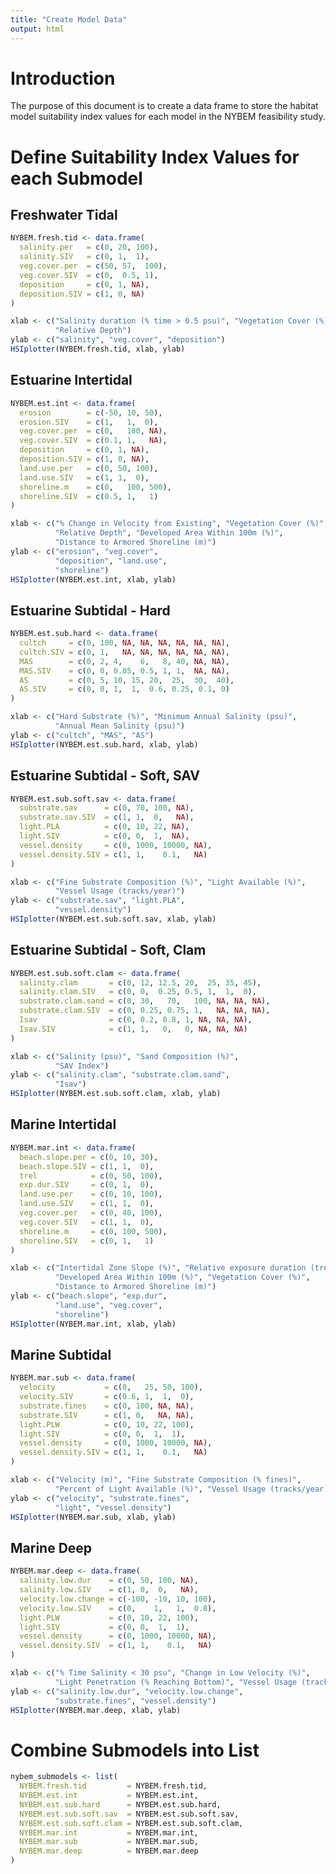 ```yaml
---
title: "Create Model Data"
output: html
---
```


# Introduction  
The purpose of this document is to create a data frame to store the habitat model suitability index values for each model in the NYBEM feasibility study. 

# Define Suitability Index Values for each Submodel

## Freshwater Tidal
```r
NYBEM.fresh.tid <- data.frame(
  salinity.per   = c(0, 20, 100),
  salinity.SIV   = c(0, 1,  1),
  veg.cover.per  = c(50, 57,  100),
  veg.cover.SIV  = c(0,  0.5, 1),
  deposition     = c(0, 1, NA),
  deposition.SIV = c(1, 0, NA)
)
```

```r
xlab <- c("Salinity duration (% time > 0.5 psu)", "Vegetation Cover (%)", 
          "Relative Depth")
ylab <- c("salinity", "veg.cover", "deposition")
HSIplotter(NYBEM.fresh.tid, xlab, ylab)
```

## Estuarine Intertidal
```r
NYBEM.est.int <- data.frame(
  erosion        = c(-50, 10, 50),
  erosion.SIV    = c(1,   1,  0),
  veg.cover.per  = c(0,   100, NA),
  veg.cover.SIV  = c(0.1, 1,   NA),
  deposition     = c(0, 1, NA),
  deposition.SIV = c(1, 0, NA),
  land.use.per   = c(0, 50, 100),
  land.use.SIV   = c(1, 1,  0),
  shoreline.m    = c(0,   100, 500),
  shoreline.SIV  = c(0.5, 1,   1)
)
```

```r
xlab <- c("% Change in Velocity from Existing", "Vegetation Cover (%)",
          "Relative Depth", "Developed Area Within 100m (%)",
          "Distance to Armored Shoreline (m)")
ylab <- c("erosion", "veg.cover", 
          "deposition", "land.use",
          "shoreline")
HSIplotter(NYBEM.est.int, xlab, ylab)
```

## Estuarine Subtidal - Hard
```r
NYBEM.est.sub.hard <- data.frame(
  cultch     = c(0, 100, NA, NA, NA, NA, NA, NA),
  cultch.SIV = c(0, 1,   NA, NA, NA, NA, NA, NA),
  MAS        = c(0, 2, 4,    6,   8, 40, NA, NA),
  MAS.SIV    = c(0, 0, 0.05, 0.5, 1, 1,  NA, NA),
  AS         = c(0, 5, 10, 15, 20,  25,  30,  40),
  AS.SIV     = c(0, 0, 1,  1,  0.6, 0.25, 0.1, 0)
)
```

```r
xlab <- c("Hard Substrate (%)", "Minimum Annual Salinity (psu)", 
          "Annual Mean Salinity (psu)")
ylab <- c("cultch", "MAS", "AS")
HSIplotter(NYBEM.est.sub.hard, xlab, ylab)
```

## Estuarine Subtidal - Soft, SAV
```r
NYBEM.est.sub.soft.sav <- data.frame(
  substrate.sav      = c(0, 70, 100, NA),
  substrate.sav.SIV  = c(1, 1,  0,   NA),
  light.PLA          = c(0, 10, 22, NA),
  light.SIV          = c(0, 0,  1,  NA),
  vessel.density     = c(0, 1000, 10000, NA),
  vessel.density.SIV = c(1, 1,    0.1,   NA)
)
```

```r
xlab <- c("Fine Substrate Composition (%)", "Light Available (%)",
          "Vessel Usage (tracks/year)")
ylab <- c("substrate.sav", "light.PLA", 
          "vessel.density")
HSIplotter(NYBEM.est.sub.soft.sav, xlab, ylab)
```

## Estuarine Subtidal - Soft, Clam
```r
NYBEM.est.sub.soft.clam <- data.frame(
  salinity.clam       = c(0, 12, 12.5, 20,  25, 35, 45),
  salinity.clam.SIV   = c(0, 0,  0.25, 0.5, 1,  1,  0),
  substrate.clam.sand = c(0, 30,   70,   100, NA, NA, NA),
  substrate.clam.SIV  = c(0, 0.25, 0.75, 1,   NA, NA, NA),
  Isav                = c(0, 0.2, 0.8, 1, NA, NA, NA),
  Isav.SIV            = c(1, 1,   0,   0, NA, NA, NA)
)
```

```r
xlab <- c("Salinity (psu)", "Sand Composition (%)", 
          "SAV Index")
ylab <- c("salinity.clam", "substrate.clam.sand", 
          "Isav")
HSIplotter(NYBEM.est.sub.soft.clam, xlab, ylab)
```

## Marine Intertidal
```r
NYBEM.mar.int <- data.frame(
  beach.slope.per = c(0, 10, 30),
  beach.slope.SIV = c(1, 1,  0),
  trel            = c(0, 50, 100),
  exp.dur.SIV     = c(0, 1,  0),
  land.use.per    = c(0, 10, 100),
  land.use.SIV    = c(1, 1,  0),
  veg.cover.per   = c(0, 40, 100),
  veg.cover.SIV   = c(1, 1,  0),
  shoreline.m     = c(0, 100, 500),
  shoreline.SIV   = c(0, 1,   1)
)
```

```r
xlab <- c("Intertidal Zone Slope (%)", "Relative exposure duration (trel)", 
          "Developed Area Within 100m (%)", "Vegetation Cover (%)",
          "Distance to Armored Shoreline (m)")
ylab <- c("beach.slope", "exp.dur",
          "land.use", "veg.cover",
          "shoreline")
HSIplotter(NYBEM.mar.int, xlab, ylab)
```

## Marine Subtidal
```r
NYBEM.mar.sub <- data.frame(
  velocity           = c(0,   25, 50, 100),
  velocity.SIV       = c(0.6, 1,  1,  0),
  substrate.fines    = c(0, 100, NA, NA),
  substrate.SIV      = c(1, 0,   NA, NA),
  light.PLW          = c(0, 10, 22, 100),
  light.SIV          = c(0, 0,  1,  1),
  vessel.density     = c(0, 1000, 10000, NA),
  vessel.density.SIV = c(1, 1,    0.1,   NA)
)
```

```r
xlab <- c("Velocity (m)", "Fine Substrate Composition (% fines)", 
          "Percent of Light Available (%)", "Vessel Usage (tracks/year)")
ylab <- c("velocity", "substrate.fines",
          "light", "vessel.density")
HSIplotter(NYBEM.mar.sub, xlab, ylab)
```

## Marine Deep
```r
NYBEM.mar.deep <- data.frame(
  salinity.low.dur    = c(0, 50, 100, NA),
  salinity.low.SIV    = c(1, 0,  0,   NA),
  velocity.low.change = c(-100, -10, 10, 100),
  velocity.low.SIV    = c(0,    1,   1,  0.8),
  light.PLW           = c(0, 10, 22, 100),
  light.SIV           = c(0, 0,  1,  1),
  vessel.density      = c(0, 1000, 10000, NA),
  vessel.density.SIV  = c(1, 1,    0.1,   NA)
)
```

```r
xlab <- c("% Time Salinity < 30 psu", "Change in Low Velocity (%)", 
          "Light Penetration (% Reaching Bottom)", "Vessel Usage (tracks/year)")
ylab <- c("salinity.low.dur", "velocity.low.change", 
          "substrate.fines", "vessel.density")
HSIplotter(NYBEM.mar.deep, xlab, ylab)
```

# Combine Submodels into List
```r
nybem_submodels <- list(
  NYBEM.fresh.tid         = NYBEM.fresh.tid,
  NYBEM.est.int           = NYBEM.est.int,
  NYBEM.est.sub.hard      = NYBEM.est.sub.hard,
  NYBEM.est.sub.soft.sav  = NYBEM.est.sub.soft.sav,
  NYBEM.est.sub.soft.clam = NYBEM.est.sub.soft.clam,
  NYBEM.mar.int           = NYBEM.mar.int,
  NYBEM.mar.sub           = NYBEM.mar.sub,
  NYBEM.mar.deep          = NYBEM.mar.deep
)
```

```r

```


